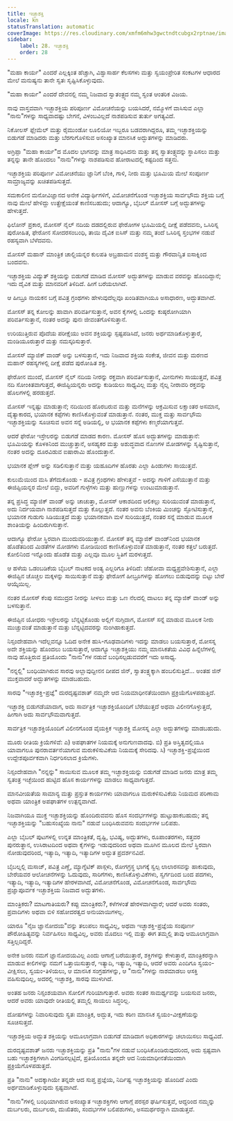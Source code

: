 ```yaml
---
title: ಇಚ್ಛಾಶಕ್ತಿ
locale: kn
statusTranslation: automatic
coverImage: https://res.cloudinary.com/xmfm6mhw3gwctndtcubgx2rptnae/image/upload/v1740468922/small_cover_tratado_de_psicologia_revolucionaria_a4c0dca4e0.webp
sidebar:
    label: 28. ಇಚ್ಛಾಶಕ್ತಿ
    order: 28
---
```

"ಮಹಾ ಕಾರ್ಯ" ಎಂದರೆ ಎಲ್ಲಕ್ಕಿಂತ ಹೆಚ್ಚಾಗಿ, ವಿಶ್ವಾಸಾರ್ಹ ಕೆಲಸಗಳು ಮತ್ತು ಸ್ವಯಂಪ್ರೇರಿತ ಸಂಕಟಗಳ ಆಧಾರದ ಮೇಲೆ ಮನುಷ್ಯನು ತಾನೇ ಸ್ವತಃ ಸೃಷ್ಟಿಸಿಕೊಳ್ಳುವುದು.

"ಮಹಾ ಕಾರ್ಯ" ಎಂದರೆ ದೇವನಲ್ಲಿ ನಮ್ಮ ನಿಜವಾದ ಸ್ವಾತಂತ್ರ್ಯದ ನಮ್ಮ ಸ್ವಂತ ಆಂತರಿಕ ವಿಜಯ.

ನಾವು ವಾಸ್ತವವಾಗಿ ಇಚ್ಛಾಶಕ್ತಿಯ ಪರಿಪೂರ್ಣ ವಿಮೋಚನೆಯನ್ನು ಬಯಸಿದರೆ, ನಮ್ಮೊಳಗೆ ವಾಸಿಸುವ ಎಲ್ಲಾ "ನಾನು"ಗಳನ್ನು ಸಾಧ್ಯವಾದಷ್ಟು ಬೇಗನೆ, ವಿಳಂಬವಿಲ್ಲದೆ ನಾಶಪಡಿಸುವ ತುರ್ತು ಅಗತ್ಯವಿದೆ.

ನಿಕೋಲಸ್ ಫ್ಲೇಮೆಲ್ ಮತ್ತು ರೈಮುಂಡೋ ಲೂಲಿಯೋ ಇಬ್ಬರೂ ಬಡವರಾಗಿದ್ದರೂ, ತಮ್ಮ ಇಚ್ಛಾಶಕ್ತಿಯನ್ನು ಬಿಡುಗಡೆ ಮಾಡಿದರು ಮತ್ತು ಬೆರಗುಗೊಳಿಸುವ ಅಸಂಖ್ಯಾತ ಮಾನಸಿಕ ಅದ್ಭುತಗಳನ್ನು ಮಾಡಿದರು.

ಅಗ್ರಿಪ್ಪಾ "ಮಹಾ ಕಾರ್ಯ"ದ ಮೊದಲ ಭಾಗವನ್ನು ಮಾತ್ರ ಸಾಧಿಸಿದನು ಮತ್ತು ತನ್ನ ಸ್ವಾತಂತ್ರ್ಯವನ್ನು ಸ್ಥಾಪಿಸಲು ಮತ್ತು ತನ್ನನ್ನು ತಾನೇ ಹೊಂದಲು "ನಾನು"ಗಳನ್ನು ನಾಶಪಡಿಸುವ ಹೋರಾಟದಲ್ಲಿ ಕಷ್ಟದಿಂದ ಸತ್ತನು.

ಇಚ್ಛಾಶಕ್ತಿಯ ಪರಿಪೂರ್ಣ ವಿಮೋಚನೆಯು ಜ್ಞಾನಿಗೆ ಬೆಂಕಿ, ಗಾಳಿ, ನೀರು ಮತ್ತು ಭೂಮಿಯ ಮೇಲೆ ಸಂಪೂರ್ಣ ಸಾಮ್ರಾಜ್ಯವನ್ನು ಖಚಿತಪಡಿಸುತ್ತದೆ.

ಸಮಕಾಲೀನ ಮನೋವಿಜ್ಞಾನದ ಅನೇಕ ವಿದ್ಯಾರ್ಥಿಗಳಿಗೆ, ವಿಮೋಚನೆಗೊಂಡ ಇಚ್ಛಾಶಕ್ತಿಯ ಸಾರ್ವಭೌಮ ಶಕ್ತಿಯ ಬಗ್ಗೆ ನಾವು ಮೇಲೆ ಹೇಳಿದ್ದು ಉತ್ಪ್ರೇಕ್ಷೆಯಂತೆ ಕಾಣಿಸಬಹುದು; ಆದಾಗ್ಯೂ, ಬೈಬಲ್ ಮೋಸಸ್ ಬಗ್ಗೆ ಅದ್ಭುತಗಳನ್ನು ಹೇಳುತ್ತದೆ.

ಫಿಲೋನ್ ಪ್ರಕಾರ, ಮೋಸಸ್ ನೈಲ್ ನದಿಯ ದಡದಲ್ಲಿರುವ ಫೇರೋಗಳ ಭೂಮಿಯಲ್ಲಿ ದೀಕ್ಷೆ ಪಡೆದವನು, ಒಸಿರಿಸ್ನ ಪುರೋಹಿತ, ಫೇರೋನ ಸೋದರಸಂಬಂಧಿ, ತಾಯಿ ದೈವಿಕ ಐಸಿಸ್ ಮತ್ತು ನಮ್ಮ ತಂದೆ ಒಸಿರಿಸ್ನ ಸ್ತಂಭಗಳ ನಡುವೆ ರಹಸ್ಯವಾಗಿ ಬೆಳೆದವನು.

ಮೋಸಸ್ ಮಹಾನ್ ಮಾಂತ್ರಿಕ ಚಾಲ್ಡಿಯನ್ನರ ಕುಲಪತಿ ಅಬ್ರಹಾಮನ ವಂಶಸ್ಥ ಮತ್ತು ಗೌರವಾನ್ವಿತ ಐಸಾಕ್ನಿಂದ ಬಂದವನು.

ಇಚ್ಛಾಶಕ್ತಿಯ ವಿದ್ಯುತ್ ಶಕ್ತಿಯನ್ನು ಬಿಡುಗಡೆ ಮಾಡಿದ ಮೋಸಸ್ ಅದ್ಭುತಗಳನ್ನು ಮಾಡುವ ವರವನ್ನು ಹೊಂದಿದ್ದಾನೆ; ಇದು ದೈವಿಕ ಮತ್ತು ಮಾನವರಿಗೆ ತಿಳಿದಿದೆ. ಹೀಗೆ ಬರೆಯಲಾಗಿದೆ.

ಆ ಹೀಬ್ರೂ ನಾಯಕನ ಬಗ್ಗೆ ಪವಿತ್ರ ಗ್ರಂಥಗಳು ಹೇಳುವುದೆಲ್ಲವೂ ಖಂಡಿತವಾಗಿಯೂ ಅಸಾಧಾರಣ, ಅದ್ಭುತವಾಗಿದೆ.

ಮೋಸಸ್ ತನ್ನ ಕೋಲನ್ನು ಹಾವಾಗಿ ಪರಿವರ್ತಿಸುತ್ತಾನೆ, ಅವನ ಕೈಗಳಲ್ಲಿ ಒಂದನ್ನು ಕುಷ್ಠರೋಗಿಯಾಗಿ ಪರಿವರ್ತಿಸುತ್ತಾನೆ, ನಂತರ ಅದನ್ನು ಪುನಃ ಜೀವಂತಗೊಳಿಸುತ್ತಾನೆ.

ಉರಿಯುತ್ತಿರುವ ಪೊದೆಯ ಪರೀಕ್ಷೆಯು ಅವನ ಶಕ್ತಿಯನ್ನು ಸ್ಪಷ್ಟಪಡಿಸಿದೆ, ಜನರು ಅರ್ಥಮಾಡಿಕೊಳ್ಳುತ್ತಾರೆ, ಮಂಡಿಯೂರುತ್ತಾರೆ ಮತ್ತು ನಮಸ್ಕರಿಸುತ್ತಾರೆ.

ಮೋಸಸ್ ಮ್ಯಾಜಿಕ್ ವಾಂಡ್ ಅನ್ನು ಬಳಸುತ್ತಾನೆ, ಇದು ನಿಜವಾದ ಶಕ್ತಿಯ ಸಂಕೇತ, ಜೀವನ ಮತ್ತು ಮರಣದ ಮಹಾನ್ ರಹಸ್ಯಗಳಲ್ಲಿ ದೀಕ್ಷೆ ಪಡೆದ ಪುರೋಹಿತ ಶಕ್ತಿ.

ಫೇರೋನ ಮುಂದೆ, ಮೋಸಸ್ ನೈಲ್ ನದಿಯ ನೀರನ್ನು ರಕ್ತವಾಗಿ ಪರಿವರ್ತಿಸುತ್ತಾನೆ, ಮೀನುಗಳು ಸಾಯುತ್ತವೆ, ಪವಿತ್ರ ನದಿ ಸೋಂಕಿತವಾಗುತ್ತದೆ, ಈಜಿಪ್ಟಿಯನ್ನರು ಅದನ್ನು ಕುಡಿಯಲು ಸಾಧ್ಯವಿಲ್ಲ ಮತ್ತು ನೈಲ್ನ ನೀರಾವರಿ ರಕ್ತವನ್ನು ಹೊಲಗಳಲ್ಲಿ ಹರಡುತ್ತದೆ.

ಮೋಸಸ್ ಇನ್ನಷ್ಟು ಮಾಡುತ್ತಾನೆ; ನದಿಯಿಂದ ಹೊರಬರುವ ಮತ್ತು ಮನೆಗಳನ್ನು ಆಕ್ರಮಿಸುವ ಲಕ್ಷಾಂತರ ಅಸಮಾನ, ದೈತ್ಯಾಕಾರದ, ಭಯಾನಕ ಕಪ್ಪೆಗಳು ಕಾಣಿಸಿಕೊಳ್ಳುವಂತೆ ಮಾಡುತ್ತಾನೆ. ನಂತರ, ಮುಕ್ತ ಮತ್ತು ಸಾರ್ವಭೌಮ ಇಚ್ಛಾಶಕ್ತಿಯನ್ನು ಸೂಚಿಸುವ ಅವನ ಸನ್ನೆ ಅಡಿಯಲ್ಲಿ, ಆ ಭಯಾನಕ ಕಪ್ಪೆಗಳು ಕಣ್ಮರೆಯಾಗುತ್ತವೆ.

ಆದರೆ ಫೇರೋ ಇಸ್ರೇಲರನ್ನು ಬಿಡುಗಡೆ ಮಾಡದ ಕಾರಣ. ಮೋಸಸ್ ಹೊಸ ಅದ್ಭುತಗಳನ್ನು ಮಾಡುತ್ತಾನೆ: ಭೂಮಿಯನ್ನು ಕೊಳಕಿನಿಂದ ಮುಚ್ಚುತ್ತಾನೆ, ಅಸಹ್ಯಕರ ಮತ್ತು ಅಶುದ್ಧವಾದ ನೊಣಗಳ ಮೋಡಗಳನ್ನು ಸೃಷ್ಟಿಸುತ್ತಾನೆ, ನಂತರ ಅದನ್ನು ದೂರವಿಡುವ ಐಷಾರಾಮಿ ಹೊಂದುತ್ತಾನೆ.

ಭಯಾನಕ ಪ್ಲೇಗ್ ಅನ್ನು ಸಡಿಲಿಸುತ್ತಾನೆ ಮತ್ತು ಯಹೂದಿಗಳ ಹೊರತು ಎಲ್ಲಾ ಹಿಂಡುಗಳು ಸಾಯುತ್ತವೆ.

ಕುಲುಮೆಯಿಂದ ಮಸಿ ತೆಗೆದುಕೊಂಡು - ಪವಿತ್ರ ಗ್ರಂಥಗಳು ಹೇಳುತ್ತವೆ - ಅದನ್ನು ಗಾಳಿಗೆ ಎಸೆಯುತ್ತಾನೆ ಮತ್ತು ಈಜಿಪ್ಟಿಯನ್ನರ ಮೇಲೆ ಬಿದ್ದು, ಅವರಿಗೆ ಗುಳ್ಳೆಗಳು ಮತ್ತು ಹುಣ್ಣುಗಳನ್ನು ಉಂಟುಮಾಡುತ್ತಾನೆ.

ತನ್ನ ಪ್ರಸಿದ್ಧ ಮ್ಯಾಜಿಕ್ ವಾಂಡ್ ಅನ್ನು ಚಾಚುತ್ತಾ, ಮೋಸಸ್ ಆಕಾಶದಿಂದ ಆಲಿಕಲ್ಲು ಸುರಿಯುವಂತೆ ಮಾಡುತ್ತಾನೆ, ಅದು ನಿರ್ದಯವಾಗಿ ನಾಶಪಡಿಸುತ್ತದೆ ಮತ್ತು ಕೊಲ್ಲುತ್ತದೆ. ನಂತರ ಅವನು ಬೆಂಕಿಯ ಮಿಂಚನ್ನು ಸ್ಫೋಟಿಸುತ್ತಾನೆ, ಭಯಾನಕ ಗುಡುಗು ಸಿಡಿಯುತ್ತದೆ ಮತ್ತು ಭಯಾನಕವಾಗಿ ಮಳೆ ಸುರಿಯುತ್ತದೆ, ನಂತರ ಸನ್ನೆ ಮಾಡುವ ಮೂಲಕ ಶಾಂತಿಯನ್ನು ಹಿಂದಿರುಗಿಸುತ್ತಾನೆ.

ಆದಾಗ್ಯೂ ಫೇರೋ ಸ್ಥಿರವಾಗಿ ಮುಂದುವರಿಯುತ್ತಾನೆ. ಮೋಸಸ್ ತನ್ನ ಮ್ಯಾಜಿಕ್ ವಾಂಡ್‌ನಿಂದ ಭಯಾನಕ ಹೊಡೆತದಿಂದ ಮಿಡತೆಗಳ ಮೋಡಗಳು ಮೋಡಿಯಿಂದ ಕಾಣಿಸಿಕೊಳ್ಳುವಂತೆ ಮಾಡುತ್ತಾನೆ, ನಂತರ ಕತ್ತಲೆ ಬರುತ್ತದೆ. ಕೋಲಿನಿಂದ ಇನ್ನೊಂದು ಹೊಡೆತ ಮತ್ತು ಎಲ್ಲವೂ ಮೂಲ ಸ್ಥಿತಿಗೆ ಮರಳುತ್ತದೆ.

ಆ ಹಳೆಯ ಒಡಂಬಡಿಕೆಯ ಬೈಬಲ್ ನಾಟಕದ ಅಂತ್ಯ ಎಲ್ಲರಿಗೂ ತಿಳಿದಿದೆ: ಜೆಹೋವಾ ಮಧ್ಯಪ್ರವೇಶಿಸುತ್ತಾನೆ, ಎಲ್ಲಾ ಈಜಿಪ್ಟಿನ ಚೊಚ್ಚಲ ಮಕ್ಕಳನ್ನು ಸಾಯಿಸುತ್ತಾನೆ ಮತ್ತು ಫೇರೋಗೆ ಹೀಬ್ರೂಗಳನ್ನು ಹೋಗಲು ಬಿಡುವುದನ್ನು ಬಿಟ್ಟು ಬೇರೆ ಆಯ್ಕೆಯಿಲ್ಲ.

ನಂತರ ಮೋಸಸ್ ಕೆಂಪು ಸಮುದ್ರದ ನೀರನ್ನು ಸೀಳಲು ಮತ್ತು ಒಣ ನೆಲದಲ್ಲಿ ದಾಟಲು ತನ್ನ ಮ್ಯಾಜಿಕ್ ವಾಂಡ್ ಅನ್ನು ಬಳಸುತ್ತಾನೆ.

ಈಜಿಪ್ಟಿನ ಯೋಧರು ಇಸ್ರೇಲರನ್ನು ಬೆನ್ನಟ್ಟಿಕೊಂಡು ಅಲ್ಲಿಗೆ ನುಗ್ಗಿದಾಗ, ಮೋಸಸ್ ಸನ್ನೆ ಮಾಡುವ ಮೂಲಕ ನೀರು ಮುಚ್ಚುವಂತೆ ಮಾಡುತ್ತಾನೆ ಮತ್ತು ಬೆನ್ನಟ್ಟಿದವರನ್ನು ನುಂಗಿಹಾಕುತ್ತದೆ.

ನಿಸ್ಸಂದೇಹವಾಗಿ ಇದೆಲ್ಲವನ್ನೂ ಓದಿದ ಅನೇಕ ಹುಸಿ-ಗೂಢವಾದಿಗಳು ಇದನ್ನು ಮಾಡಲು ಬಯಸುತ್ತಾರೆ, ಮೋಸಸ್ನ ಅದೇ ಶಕ್ತಿಯನ್ನು ಹೊಂದಲು ಬಯಸುತ್ತಾರೆ, ಆದಾಗ್ಯೂ ಇಚ್ಛಾಶಕ್ತಿಯು ನಮ್ಮ ಮಾನಸಿಕತೆಯ ವಿವಿಧ ಹಿನ್ನೆಲೆಗಳಲ್ಲಿ ನಾವು ಹೊತ್ತಿರುವ ಪ್ರತಿಯೊಂದು "ನಾನು"ಗಳ ನಡುವೆ ಬಂಧಿಸಲ್ಪಡುವವರೆಗೆ ಇದು ಅಸಾಧ್ಯ.

"ನನ್ನಲ್ಲಿ" ಬಂಧಿಯಾಗಿರುವ ಸಾರವು ಅಲ್ಲಾವುದ್ದೀನನ ದೀಪದ ಜಿನ್, ಸ್ವಾತಂತ್ರ್ಯಕ್ಕಾಗಿ ಹಂಬಲಿಸುತ್ತಿದೆ... ಅಂತಹ ಜಿನ್ ಮುಕ್ತವಾದರೆ ಅದ್ಭುತಗಳನ್ನು ಮಾಡಬಹುದು.

ಸಾರವು "ಇಚ್ಛಾಶಕ್ತಿ-ಪ್ರಜ್ಞೆ" ದುರದೃಷ್ಟವಶಾತ್ ನಮ್ಮದೇ ಆದ ನಿಯಮಾಧೀನತೆಯಿಂದಾಗಿ ಪ್ರಕ್ರಿಯೆಗೊಳಪಡುತ್ತಿದೆ.

ಇಚ್ಛಾಶಕ್ತಿ ಬಿಡುಗಡೆಯಾದಾಗ, ಅದು ಸಾರ್ವತ್ರಿಕ ಇಚ್ಛಾಶಕ್ತಿಯೊಂದಿಗೆ ಬೆರೆಯುತ್ತದೆ ಅಥವಾ ವಿಲೀನಗೊಳ್ಳುತ್ತದೆ, ಹೀಗಾಗಿ ಅದು ಸಾರ್ವಭೌಮವಾಗುತ್ತದೆ.

ಸಾರ್ವತ್ರಿಕ ಇಚ್ಛಾಶಕ್ತಿಯೊಂದಿಗೆ ವಿಲೀನಗೊಂಡ ವೈಯಕ್ತಿಕ ಇಚ್ಛಾಶಕ್ತಿ ಮೋಸಸ್ನ ಎಲ್ಲಾ ಅದ್ಭುತಗಳನ್ನು ಮಾಡಬಹುದು.

ಮೂರು ರೀತಿಯ ಕ್ರಿಯೆಗಳಿವೆ: ಎ) ಅಪಘಾತಗಳ ನಿಯಮಕ್ಕೆ ಅನುಗುಣವಾದವು. ಬಿ) ಪ್ರತಿ ಅಸ್ತಿತ್ವದಲ್ಲಿಯೂ ಯಾವಾಗಲೂ ಪುನರಾವರ್ತನೆಯಾಗುವ ಮರುಕಳಿಸುವಿಕೆಯ ನಿಯಮಕ್ಕೆ ಸೇರಿದವು. ಸಿ) ಇಚ್ಛಾಶಕ್ತಿ-ಪ್ರಜ್ಞೆಯಿಂದ ಉದ್ದೇಶಪೂರ್ವಕವಾಗಿ ನಿರ್ಧರಿಸಲಾದ ಕ್ರಿಯೆಗಳು.

ನಿಸ್ಸಂದೇಹವಾಗಿ "ನನ್ನನ್ನು" ಸಾಯಿಸುವ ಮೂಲಕ ತಮ್ಮ ಇಚ್ಛಾಶಕ್ತಿಯನ್ನು ಬಿಡುಗಡೆ ಮಾಡಿದ ಜನರು ಮಾತ್ರ ತಮ್ಮ ಸ್ವತಂತ್ರ ಇಚ್ಛೆಯಿಂದ ಹುಟ್ಟಿದ ಹೊಸ ಕಾರ್ಯಗಳನ್ನು ಮಾಡಲು ಸಾಧ್ಯವಾಗುತ್ತದೆ.

ಮಾನವೀಯತೆಯ ಸಾಮಾನ್ಯ ಮತ್ತು ಪ್ರಸ್ತುತ ಕಾರ್ಯಗಳು ಯಾವಾಗಲೂ ಮರುಕಳಿಸುವಿಕೆಯ ನಿಯಮದ ಪರಿಣಾಮ ಅಥವಾ ಯಾಂತ್ರಿಕ ಅಪಘಾತಗಳ ಉತ್ಪನ್ನವಾಗಿದೆ.

ನಿಜವಾಗಿಯೂ ಮುಕ್ತ ಇಚ್ಛಾಶಕ್ತಿಯನ್ನು ಹೊಂದಿರುವವನು ಹೊಸ ಸಂದರ್ಭಗಳನ್ನು ಹುಟ್ಟುಹಾಕಬಹುದು; ತನ್ನ ಇಚ್ಛಾಶಕ್ತಿಯನ್ನು "ಬಹುಸಂಖ್ಯೆಯ ನಾನು" ನಡುವೆ ಬಂಧಿಸಿರುವವನು ಸಂದರ್ಭಗಳ ಬಲಿಪಶು.

ಎಲ್ಲಾ ಬೈಬಲ್ ಪುಟಗಳಲ್ಲಿ ಉನ್ನತ ಮಾಂತ್ರಿಕತೆ, ದೃಷ್ಟಿ, ಭವಿಷ್ಯ, ಅದ್ಭುತಗಳು, ರೂಪಾಂತರಗಳು, ಸತ್ತವರ ಪುನರುತ್ಥಾನ, ಉಸಿರಾಟದಿಂದ ಅಥವಾ ಕೈಗಳನ್ನು ಇಡುವುದರಿಂದ ಅಥವಾ ಮೂಗಿನ ಮೂಲದ ಮೇಲೆ ಸ್ಥಿರವಾಗಿ ನೋಡುವುದರಿಂದ, ಇತ್ಯಾದಿ, ಇತ್ಯಾದಿ, ಇತ್ಯಾದಿಗಳ ಅದ್ಭುತ ಪ್ರದರ್ಶನವಿದೆ.

ಬೈಬಲ್ನಲ್ಲಿ ಮಸಾಜ್, ಪವಿತ್ರ ಎಣ್ಣೆ, ಮ್ಯಾಗ್ನೆಟಿಕ್ ಪಾಸ್ಗಳು, ರೋಗಗ್ರಸ್ಥ ಭಾಗಕ್ಕೆ ಸ್ವಲ್ಪ ಲಾಲಾರಸವನ್ನು ಹಾಕುವುದು, ಬೇರೆಯವರ ಆಲೋಚನೆಗಳನ್ನು ಓದುವುದು, ಸಾರಿಗೆಗಳು, ಕಾಣಿಸಿಕೊಳ್ಳುವಿಕೆಗಳು, ಸ್ವರ್ಗದಿಂದ ಬಂದ ಪದಗಳು, ಇತ್ಯಾದಿ, ಇತ್ಯಾದಿ, ಇತ್ಯಾದಿಗಳ ಹೇರಳವಾಗಿದೆ, ವಿಮೋಚನೆಗೊಂಡ, ವಿಮೋಚನೆಗೊಂಡ, ಸಾರ್ವಭೌಮ ಪ್ರಜ್ಞಾಪೂರ್ವಕ ಇಚ್ಛಾಶಕ್ತಿಯ ನಿಜವಾದ ಅದ್ಭುತಗಳು.

ಮಾಂತ್ರಿಕರು? ಮಾಟಗಾತಿಯರು? ಕಪ್ಪು ಮಾಂತ್ರಿಕರು?, ಕಳೆಗಳಂತೆ ಹೇರಳವಾಗಿದ್ದಾರೆ; ಆದರೆ ಅವರು ಸಂತರು, ಪ್ರವಾದಿಗಳು ಅಥವಾ ಬಿಳಿ ಸಹೋದರತ್ವದ ಅನುಯಾಯಿಗಳಲ್ಲ.

ಯಾರೂ "ನೈಜ ಜ್ಞಾನೋದಯ"ವನ್ನು ತಲುಪಲು ಸಾಧ್ಯವಿಲ್ಲ, ಅಥವಾ ಇಚ್ಛಾಶಕ್ತಿ-ಪ್ರಜ್ಞೆಯ ಸಂಪೂರ್ಣ ಪೌರೋಹಿತ್ಯವನ್ನು ನಿರ್ವಹಿಸಲು ಸಾಧ್ಯವಿಲ್ಲ, ಅವರು ಮೊದಲು ಇಲ್ಲಿ ಮತ್ತು ಈಗ ತಮ್ಮಲ್ಲಿ ತಾವು ಆಮೂಲಾಗ್ರವಾಗಿ ಸತ್ತಿಲ್ಲದಿದ್ದರೆ.

ಅನೇಕ ಜನರು ನಮಗೆ ಜ್ಞಾನೋದಯವಿಲ್ಲ ಎಂದು ಆಗಾಗ್ಗೆ ಬರೆಯುತ್ತಾರೆ, ಶಕ್ತಿಗಳನ್ನು ಕೇಳುತ್ತಾರೆ, ಮಾಂತ್ರಿಕರನ್ನಾಗಿ ಮಾಡುವ ಕೀಲಿಗಳನ್ನು ನಮಗೆ ಒತ್ತಾಯಿಸುತ್ತಾರೆ, ಇತ್ಯಾದಿ, ಇತ್ಯಾದಿ, ಇತ್ಯಾದಿ, ಆದರೆ ಅವರು ಎಂದಿಗೂ ಸ್ವಯಂ-ವೀಕ್ಷಿಸಲು, ಸ್ವಯಂ-ತಿಳಿಯಲು, ಆ ಮಾನಸಿಕ ಸಂಗ್ರಹಗಳನ್ನು, ಆ "ನಾನು"ಗಳನ್ನು ನಾಶಮಾಡಲು ಆಸಕ್ತಿ ವಹಿಸುವುದಿಲ್ಲ, ಅದರಲ್ಲಿ ಇಚ್ಛಾಶಕ್ತಿ, ಸಾರವು ಮುಳುಗಿದೆ.

ಅಂತಹ ಜನರು ನಿಸ್ಸಂಶಯವಾಗಿ ಸೋಲಿಗೆ ಗುರಿಯಾಗುತ್ತಾರೆ. ಅವರು ಸಂತರ ಸಾಮರ್ಥ್ಯವನ್ನು ಬಯಸುವ ಜನರು, ಆದರೆ ಅವರು ಯಾವುದೇ ರೀತಿಯಲ್ಲಿ ತಮ್ಮಲ್ಲಿ ಸಾಯಲು ಸಿದ್ಧರಿಲ್ಲ.

ದೋಷಗಳನ್ನು ನಿವಾರಿಸುವುದು ಸ್ವತಃ ಮಾಂತ್ರಿಕ, ಅದ್ಭುತ, ಇದು ಕಠಿಣ ಮಾನಸಿಕ ಸ್ವಯಂ-ವೀಕ್ಷಣೆಯನ್ನು ಸೂಚಿಸುತ್ತದೆ.

ಇಚ್ಛಾಶಕ್ತಿಯ ಅದ್ಭುತ ಶಕ್ತಿಯನ್ನು ಆಮೂಲಾಗ್ರವಾಗಿ ಬಿಡುಗಡೆ ಮಾಡಿದಾಗ ಅಧಿಕಾರಗಳನ್ನು ಚಲಾಯಿಸಲು ಸಾಧ್ಯವಿದೆ.

ದುರದೃಷ್ಟವಶಾತ್ ಜನರು ಇಚ್ಛಾಶಕ್ತಿಯನ್ನು ಪ್ರತಿ "ನಾನು"ಗಳ ನಡುವೆ ಬಂಧಿಸಿಕೊಂಡಿರುವುದರಿಂದ, ಅದು ಸ್ಪಷ್ಟವಾಗಿ ಬಹು ಇಚ್ಛಾಶಕ್ತಿಗಳಾಗಿ ವಿಂಗಡಿಸಲ್ಪಟ್ಟಿದೆ, ಪ್ರತಿಯೊಂದೂ ತನ್ನದೇ ಆದ ನಿಯಮಾಧೀನತೆಯಿಂದಾಗಿ ಪ್ರಕ್ರಿಯೆಗೊಳಪಡುತ್ತದೆ.

ಪ್ರತಿ "ನಾನು" ಅದಕ್ಕಾಗಿಯೇ ತನ್ನದೇ ಆದ ಸುಪ್ತ ಪ್ರಜ್ಞೆಯ, ನಿರ್ದಿಷ್ಟ ಇಚ್ಛಾಶಕ್ತಿಯನ್ನು ಹೊಂದಿದೆ ಎಂದು ಅರ್ಥಮಾಡಿಕೊಳ್ಳುವುದು ಸ್ಪಷ್ಟವಾಗಿದೆ.

"ನಾನು"ಗಳಲ್ಲಿ ಬಂಧಿಯಾಗಿರುವ ಅಸಂಖ್ಯಾತ ಇಚ್ಛಾಶಕ್ತಿಗಳು ಆಗಾಗ್ಗೆ ಪರಸ್ಪರ ಘರ್ಷಿಸುತ್ತವೆ, ಆದ್ದರಿಂದ ನಮ್ಮನ್ನು ದುರ್ಬಲರು, ದುರ್ಬಲರು, ದುಃಖಿತರು, ಸಂದರ್ಭಗಳ ಬಲಿಪಶುಗಳು, ಅಸಮರ್ಥರನ್ನಾಗಿ ಮಾಡುತ್ತವೆ.

